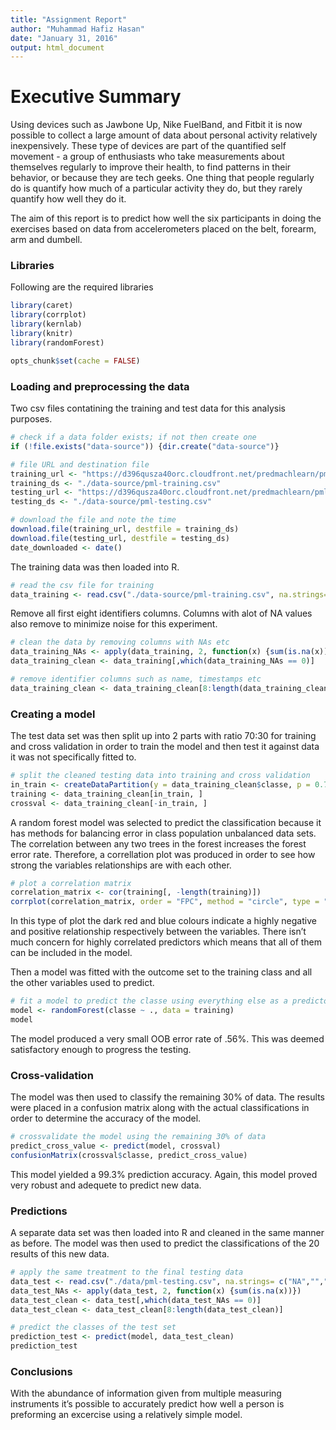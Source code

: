 ```yaml
---
title: "Assignment Report"
author: "Muhammad Hafiz Hasan"
date: "January 31, 2016"
output: html_document
---
```

# Executive Summary
Using devices such as Jawbone Up, Nike FuelBand, and Fitbit it is now possible to collect a large amount of data about personal activity relatively inexpensively. These type of devices are part of the quantified self movement - a group of enthusiasts who take measurements about themselves regularly to improve their health, to find patterns in their behavior, or because they are tech geeks. One thing that people regularly do is quantify how much of a particular activity they do, but they rarely quantify how well they do it. 

The aim of this report is to predict how well the six participants in doing the exercises based on data from accelerometers placed on the belt, forearm, arm and dumbell.

### Libraries
Following are the required libraries
```r
library(caret)
library(corrplot)
library(kernlab)
library(knitr)
library(randomForest)
```
```r
opts_chunk$set(cache = FALSE)
```

### Loading and preprocessing the data
Two csv files contatining the training and test data for this analysis purposes. 

```r
# check if a data folder exists; if not then create one
if (!file.exists("data-source")) {dir.create("data-source")}

# file URL and destination file
training_url <- "https://d396qusza40orc.cloudfront.net/predmachlearn/pml-training.csv"
training_ds <- "./data-source/pml-training.csv"
testing_url <- "https://d396qusza40orc.cloudfront.net/predmachlearn/pml-testing.csv"
testing_ds <- "./data-source/pml-testing.csv"

# download the file and note the time
download.file(training_url, destfile = training_ds)
download.file(testing_url, destfile = testing_ds)
date_downloaded <- date()
```

The training data was then loaded into R.

```r
# read the csv file for training 
data_training <- read.csv("./data-source/pml-training.csv", na.strings= c("NA",""," "))
```

Remove all first eight identifiers columns. Columns with alot of NA values also remove to minimize noise for this experiment.

```r
# clean the data by removing columns with NAs etc
data_training_NAs <- apply(data_training, 2, function(x) {sum(is.na(x))})
data_training_clean <- data_training[,which(data_training_NAs == 0)]

# remove identifier columns such as name, timestamps etc
data_training_clean <- data_training_clean[8:length(data_training_clean)]
```

### Creating a model
The test data set was then split up into 2 parts with ratio 70:30 for training and cross validation in order to train the model and then test it against data it was not specifically fitted to.

```r
# split the cleaned testing data into training and cross validation
in_train <- createDataPartition(y = data_training_clean$classe, p = 0.7, list = FALSE)
training <- data_training_clean[in_train, ]
crossval <- data_training_clean[-in_train, ]
```

A random forest model was selected to predict the classification because it has methods for balancing error in class population unbalanced data sets. The correlation between any two trees in the forest increases the forest error rate. Therefore, a correllation plot was produced in order to see how strong the variables relationships are with each other.

```r
# plot a correlation matrix
correlation_matrix <- cor(training[, -length(training)])
corrplot(correlation_matrix, order = "FPC", method = "circle", type = "lower", tl.cex = 0.8,  tl.col = rgb(0, 0, 0))
```

In this type of plot the dark red and blue colours indicate a highly negative and positive relationship respectively between the variables. There isn't much concern for highly correlated predictors which means that all of them can be included in the model.

Then a model was fitted with the outcome set to the training class and all the other variables used to predict.

```r
# fit a model to predict the classe using everything else as a predictor
model <- randomForest(classe ~ ., data = training)
model
```

The model produced a very small OOB error rate of .56%. This was deemed satisfactory enough to progress the testing.

### Cross-validation
The model was then used to classify the remaining 30% of data. The results were placed in a confusion matrix along with the actual classifications in order to determine the accuracy of the model.

```r
# crossvalidate the model using the remaining 30% of data
predict_cross_value <- predict(model, crossval)
confusionMatrix(crossval$classe, predict_cross_value)
```

This model yielded a 99.3% prediction accuracy. Again, this model proved very robust and adequete to predict new data.

### Predictions
A separate data set was then loaded into R and cleaned in the same manner as before. The model was then used to predict the classifications of the 20 results of this new data.

```r
# apply the same treatment to the final testing data
data_test <- read.csv("./data/pml-testing.csv", na.strings= c("NA",""," "))
data_test_NAs <- apply(data_test, 2, function(x) {sum(is.na(x))})
data_test_clean <- data_test[,which(data_test_NAs == 0)]
data_test_clean <- data_test_clean[8:length(data_test_clean)]

# predict the classes of the test set
prediction_test <- predict(model, data_test_clean)
prediction_test
```

### Conclusions
With the abundance of information given from multiple measuring instruments it's possible to accurately predict how well a person is preforming an excercise using a relatively simple model. 